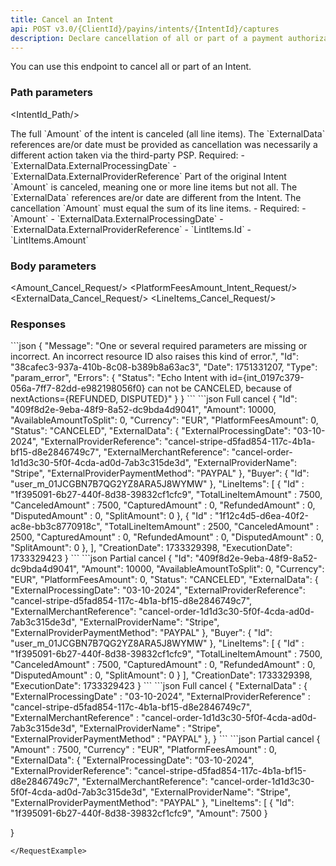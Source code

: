 ```yaml
---
title: Cancel an Intent
api: POST v3.0/{ClientId}/payins/intents/{IntentId}/captures
description: Declare cancellation of all or part of a payment authorization processed by a third-party PSP
---
```





You can use this endpoint to cancel all or part of an Intent.

### Path parameters

<IntentId_Path/>

<Tabs>
<Tab title="Full cancellation">
The full `Amount` of the intent is canceled (all line items). The `ExternalData` references are/or date must be provided as cancellation was necessarily a different action taken via the third-party PSP.
Required: 
- `ExternalData.ExternalProcessingDate`
- `ExternalData.ExternalProviderReference`
</Tab>
<Tab title="¨Partial cancellation">
Part of the original Intent `Amount` is canceled, meaning one or more line items but not all. The `ExternalData` references are/or date are different from the Intent. The cancellation `Amount` must equal the sum of its line items.
  - Required: 
    - `Amount`
    - `ExternalData.ExternalProcessingDate`
    - `ExternalData.ExternalProviderReference`
    - `LintItems.Id`
    - `LintItems.Amount`
</Tab>
</Tabs>


### Body parameters

<Amount_Cancel_Request/>
<PlatformFeesAmount_Intent_Request/>
<ExternalData_Cancel_Request/>
<LineItems_Cancel_Request/>

### Responses

<AccordionGroup>
<Accordion title="200 - Response parameters">
<Id_Intent/>
<Amount_Intent/>
<AvailableAmountToSplit_Intent/>
<Currency_Intent/>
<PlatformFeesAmount_Intent/>
<Status_Intent/>
<ExternalData_Cancel/>
<Buyer_Intent/>
<LineItems_Intent_Actions/>
<CreationDate_Intent/>
<ExecutionDate_Intent/>
</Accordion>
</AccordionGroup>

<AccordionGroup>
<Accordion title="400 - Cancel not allowed in NextActions">
```json
{
    "Message": "One or several required parameters are missing or incorrect. An incorrect resource ID also raises this kind of error.",
    "Id": "38cafec3-937a-410b-8c08-b389b8a63ac3",
    "Date": 1751331207,
    "Type": "param_error",
    "Errors": {
        "Status": "Echo Intent with id={int_0197c379-056a-7ff7-82dd-e982198056f0} can not be CANCELED, because of nextActions={REFUNDED, DISPUTED}"
    }
}
```
</Accordion>
</AccordionGroup>

<ResponseExample>
```json Full cancel
{
	  "Id": "409f8d2e-9eba-48f9-8a52-dc9bda4d9041",
    "Amount": 10000,
    "AvailableAmountToSplit": 0,
    "Currency": "EUR",
    "PlatformFeesAmount": 0,
    "Status": "CANCELED",
    "ExternalData": {
        "ExternalProcessingDate": "03-10-2024",
        "ExternalProviderReference": "cancel-stripe-d5fad854-117c-4b1a-bf15-d8e2846749c7",
        "ExternalMerchantReference": "cancel-order-1d1d3c30-5f0f-4cda-ad0d-7ab3c315de3d",
        "ExternalProviderName": "Stripe",
        "ExternalProviderPaymentMethod": "PAYPAL"
    },
    "Buyer": {
        "Id": "user_m_01JCGBN7B7QG2YZ8ARA5J8WYMW"
    },
    "LineItems": [
      {
		    "Id" : "1f395091-6b27-440f-8d38-39832cf1cfc9",
		    "TotalLineItemAmount" : 7500,
		    "CanceledAmount" : 7500,
		    "CapturedAmount" : 0,
        "RefundedAmount" : 0,
        "DisputedAmount" : 0,
        "SplitAmount": 0
	    },
	    {
		    "Id" : "1f12c4d5-d6ea-40f2-ac8e-bb3c8770918c",
		    "TotalLineItemAmount" : 2500,
		    "CanceledAmount" : 2500,
		    "CapturedAmount" : 0,
        "RefundedAmount" : 0,
        "DisputedAmount" : 0,
        "SplitAmount": 0
	    },
    ],
    "CreationDate": 1733329398,
    "ExecutionDate": 1733329423
}
```
```json Partial cancel
{
	  "Id": "409f8d2e-9eba-48f9-8a52-dc9bda4d9041",
    "Amount": 10000,
    "AvailableAmountToSplit": 0,
    "Currency": "EUR",
    "PlatformFeesAmount": 0,
    "Status": "CANCELED",
    "ExternalData": {
        "ExternalProcessingDate": "03-10-2024",
        "ExternalProviderReference": "cancel-stripe-d5fad854-117c-4b1a-bf15-d8e2846749c7",
        "ExternalMerchantReference": "cancel-order-1d1d3c30-5f0f-4cda-ad0d-7ab3c315de3d",
        "ExternalProviderName": "Stripe",
        "ExternalProviderPaymentMethod": "PAYPAL"
    },
    "Buyer": {
        "Id": "user_m_01JCGBN7B7QG2YZ8ARA5J8WYMW"
    },
    "LineItems": [
      {
		    "Id" : "1f395091-6b27-440f-8d38-39832cf1cfc9",
		    "TotalLineItemAmount" : 7500,
		    "CanceledAmount" : 7500,
		    "CapturedAmount" : 0,
        "RefundedAmount" : 0,
        "DisputedAmount" : 0,
        "SplitAmount": 0
	    }
    ],
    "CreationDate": 1733329398,
    "ExecutionDate": 1733329423
}
```
</ResponseExample>

<RequestExample>
```json Full cancel
{
	"ExternalData" : {
		"ExternalProcessingDate" : "03-10-2024",
		"ExternalProviderReference" : "cancel-stripe-d5fad854-117c-4b1a-bf15-d8e2846749c7",
		"ExternalMerchantReference" : "cancel-order-1d1d3c30-5f0f-4cda-ad0d-7ab3c315de3d",
		"ExternalProviderName" : "Stripe",
		"ExternalProviderPaymentMethod" : "PAYPAL"
	},
}
```  
```json Partial cancel
{
	  "Amount" : 7500,
    "Currency" : "EUR",
    "PlatformFeesAmount" : 0,
    "ExternalData": {
	    "ExternalProcessingDate": "03-10-2024",
      "ExternalProviderReference": "cancel-stripe-d5fad854-117c-4b1a-bf15-d8e2846749c7",
      "ExternalMerchantReference": "cancel-order-1d1d3c30-5f0f-4cda-ad0d-7ab3c315de3d",
      "ExternalProviderName": "Stripe",
      "ExternalProviderPaymentMethod": "PAYPAL"
    },
    "LineItems": [
       {
         "Id": "1f395091-6b27-440f-8d38-39832cf1cfc9",
         "Amount": 7500
       }
         
}
```  
</RequestExample>